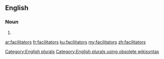 ==English==

===Noun===
{{head|en}}

# {{plural of|facilitator}}

[[Category:English plurals]][[Category:English plurals using obsolete wikisyntax]]

[[ar:facilitators]]
[[fr:facilitators]]
[[ku:facilitators]]
[[my:facilitators]]
[[zh:facilitators]]